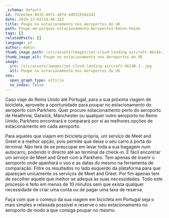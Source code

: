 ```yaml
---
_schema: default
id: 702ee3ee-9415-44f1-a07d-ed032010a342
date: 2019-12-01T18:46:32Z
title: Poupe no estacionamento nos Aeroportos do UK
path: Poupe-em-parques-estacionamento-Aeroportos-Reino-Unido
tags: []
relatedPosts: []
language: pt
author: Admin
thumb_image_path: /src/assets/images/jet-cloud-landing-aircraft-46148-1-.jpg
thumb_image_alt: Poupe no estacionamento nos Aeroportos do UK
image:
  src: /src/assets/images/jet-cloud-landing-aircraft-46148-1-.jpg
  alt: Poupe no estacionamento nos Aeroportos do UK
seo:
  open_graph_type: article
  no_index: false
---
```


Caso viaje do Reino Unido até Portugal, para a sua próxima viagem de bicicleta,
aproveite a oportunidade para poupar no estacionamento do aeroporto com
Parkhero. Quer procure estacionamento perto do aeroporto de Heathrow, Gatwick,
Manchester ou qualquer outro aeroporto no Reino Unido, Parkhero encontrará e
comparará por si as melhores opções de estacionamento em cada aeroporto.

Para aqueles que viajam em bicicleta própria, um serviço de Meet and Greet é a
melhor opção, pois permite que deixe o seu carro à porta do terminal. Não terá
de se preocupar em levar toda a sua bagagem num autocarro, podendo ir directo
até ao terminal de check-in. É fácil encontrar um serviço de Meet and Greet com
a Parkhero. Tem apenas de inserir o aeroporto onde apanhará o voo e as datas do
mesmo na ferramenta de comparação. Filtre os resultados no lado esquerdo da
plataforma para que apareçam unicamente os serviços de Meet and Greet. Por fim
apenas tem de escolher aquele que melhor se adequa às suas necessidades. Todo
este processo é feito em menos de 10 minutos sem que exista qualquer necessidade
de criar uma conta ou de pagar uma taxa de reserva.

Faça com que o começo da sua viagem em bicicleta em Portugal seja o mais simples
e relaxada possível e reserve o seu estacionamento no aeroporto de modo a que
consiga poupar no mesmo.

&nbsp;
